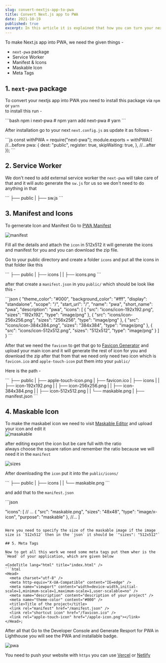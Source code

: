 ```yaml
---
slug: convert-nextjs-app-to-pwa
title: Convert Next.js app to PWA
date: 2021-10-19
published: true
excerpt: In this article it is explained that how you can turn your next.js web app to Progressive Web App.
---
```


To make Next.js app into PWA, we need the given things -

- `next-pwa` package
- Service Worker
- Manifest & Icons
- Maskable Icon
- Meta Tags

## 1\. `next-pwa` package

To convert your nextjs app into PWA you need to install this package via `npm` or `yarn`  
to install this run -

<CodeTitle lang="bash" title="bash" />
```bash 
npm i next-pwa # npm 
yarn add next-pwa # yarn
```

After installation go to your next `next.config.js` as update it as follows -

<CodeTitle lang="js" title="next.config.js" />
```js
const withPWA = require("next-pwa");
module.exports = withPWA({
  //...before
  pwa: {
    dest: "public",
    register: true,
    skipWaiting: true,
  },
  //...after
});
```

## 2\. Service Worker

We don't need to add external service worker the `next-pwa` will take care of that and it will auto generate the `sw.js` for us so we don't need to do anything in that

<CodeTitle title="directory" />
``` 
├── public
|  ├── sw.js
```

## 3\. Manifest and Icons

To gernerate Icon and Manifest Go to [PWA Manifest](https://www.simicart.com/manifest-generator.html/)

![manifest](https://i.imgur.com/ILwfs0f.png)

Fill all the details and attach the `icon` in 512x512 it will generate the icons and manifest for you and you can download the zip file.

Go to your public directory and create a folder `icons` and put all the icons in that folder like this

<CodeTitle title="directory" />
``` 
├── public
|  ├── icons
|  |  ├── icons.png
```

after that create a `manifest.json` in you `public/` which should be look like this -

<CodeTitle lang="json" title="manifest.json" />
```json
{
  "theme_color": "#000",
  "background_color": "#fff",
  "display": "standalone",
  "scope": "/",
  "start_url": "/",
  "name": "pwa",
  "short_name": "pwa",
  "description": "pwa",
  "icons": [
    {
      "src": "icons/icon-192x192.png",
      "sizes": "192x192",
      "type": "image/png"
    },
    {
      "src": "icons/icon-256x256.png",
      "sizes": "256x256",
      "type": "image/png"
    },
    {
      "src": "icons/icon-384x384.png",
      "sizes": "384x384",
      "type": "image/png"
    },
    {
      "src": "icons/icon-512x512.png",
      "sizes": "512x512",
      "type": "image/png"
    }
  ]
}
```

After that we need the `favicon` to get that go to [Favicon Generator](https://favicon.io/favicon-converter/) and upload your main icon and it will generate the rest of icon for you and download the zip after that from that we need only need two icon which is `favicon.ico` and `apple-touch-icon` put them into your `public/`

Here is the path -

<CodeTitle title="directory" />
``` 
├── public
|  ├── apple-touch-icon.png
|  ├── favicon.ico
|  ├── icons
|  |  ├── icon-192x192.png
|  |  ├── icon-256x256.png
|  |  ├── icon-384x384.png
|  |  ├── icon-512x512.png
|  |  └── maskable.png
|  ├── manifest.json
```

## 4. Maskable Icon

To make the maskabel icon we need to visit [Maskable Editor](https://maskable.app/editor) and upload your icon and edit it  
![masakable](https://i.imgur.com/WBk9a7y.png)

after editing export the icon but be care full with the ratio  
always choose the square ration and remember the ratio because we will need it in the `manifest`

![sizes](https://i.imgur.com/iAIctjQ.png)

After downloading the `icon` put it into the `public/icons/`

<CodeTitle title="directory" />
``` 
├── public
|  ├── icons
|  |  └── maskable.png
```

and add that to the `manifest.json`

<CodeTitle lang="json" title="manifest.json" />
```json

"icons": [
  // ...
  {
  "src": "maskable.png",
  "sizes": "48x48",
  "type": "image/x-icon",
  "purpose": "maskable"
  },
  //...
]
```

Here you need to specify the size of the maskable image if the image size is `512x512` then in the `json` it should be `"sizes": "512x512"`

## 5. Meta Tags

Now to get all this work we need some meta tags put them wher is the `Head` of your application, which are given below

<CodeTitle lang="html" title="index.html" />
```html
<Head>
  <meta charset="utf-8" />
  <meta http-equiv="X-UA-Compatible" content="IE=edge" />
  <meta name="viewport" content="width=device-width,initial-scale=1,minimum-scale=1,maximum-scale=1,user-scalable=no" />
  <meta name="description" content="description of your project" />
  <meta name="theme-color" content="#000" />
  <title>Title of the project</title>
  <link rel="manifest" href="/manifest.json" />
  <link rel="shortcut icon" href="/favicon.ico" />
  <link rel="apple-touch-icon" href="/apple-icon.png"></link>
</Head>;
```

After all that Go to the Developer Console and Generate Resport for PWA in Lighthouse you will see the PWA and installable badge.

![pwa](https://i.imgur.com/Txni6L6.png)

You need to push your website with `https` you can use [Vercel](https://vercel.com/) or [Netlify](https://www.netlify.com/)
